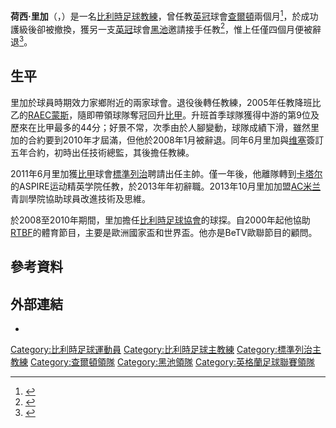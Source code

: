 {{noteTA|G1=EPL|G2=FAcup
|T=zh-hans:何塞·里加;zh-hk:荷西·里加;
|1=zh-hans:何塞;zh-hk:荷西;
}}
{{Infobox football biography
| name                = 荷西·里加<br>''José Riga''
| image               = JoseRiga.JPG
| image_size          = 250
| caption             = 
| fullname            = José Riga
| birth_date          = {{birth date and age|1957|7|30|df=y}}
| birth_place         = [[比利時|比利時]][[列日|列日]]
| height              = 
| position            = 
| currentclub         = 
| youthyears1         = 
| youthclubs1         = 
| years1              =1974–1985 | clubs1               = {{le|C.S. Visé||维塞}}| caps1 = | goals1 = 
| years2              =1985–1989 | clubs2               = JS Haccourt | caps2 = | goals2 = 
| medaltemplates      = 
| manageryears1       = 1991–1996 | managerclubs1       = JS Haccourt
| manageryears2       = 1996–2000 | managerclubs2       =  Espanola Liège
| manageryears3       = 2000–2002 | managerclubs3       = {{le|C.S. Visé||维塞}}
| manageryears4       = 2002–2003 | managerclubs4       =  Sprimont Comblain Sport
| manageryears5       = 2005–2008 | managerclubs5       = [[RAEC蒙斯|RAEC蒙斯]]
| manageryears6       = 2011–2012 | managerclubs6       = [[皇家標準列治|標準列治]]
| manageryears7       = 2014      | managerclubs7       = [[查尔顿竞技足球俱乐部|查尔顿]]
| manageryears8       = 2014      | managerclubs8       = [[黑池足球會|黑池]]
| manageryears9       = 2015      | managerclubs9       = [[皇家標準列治|標準列治]]
| manageryears10      = 2015      | managerclubs10      = [[梅斯足球俱乐部|梅斯]]
| manageryears11      = 2016      | managerclubs11      = [[查尔顿竞技足球俱乐部|查尔顿]]
| manageryears12      = 2016–2017 | managerclubs12      = [[布魯日舒高皇家體育會|布魯日舒高]]
| manageryears13      = 2018– | managerclubs13      = [[非洲人球會|非洲人球會]]
}}
'''荷西·里加'''（{{lang-fr|'''José Riga'''}}，{{bd|1957年|7月30日|catidx=Riga, José}}）是一名[[比利時|比利時]][[足球|足球]][[教練|教練]]，曾任教[[英冠|英冠]]球會[[查尔顿竞技足球俱乐部|查爾頓]]兩個月<ref>{{cite news|title=Charlton announce team of José Riga and Karel Fraeye|url=http://www.maidstoneandmedwaynews.co.uk/BREAKING-Charlton-announce-team-Jos-Riga-Karel/story-20793847-detail/story.html|newspaper=Maidstone and Medway News|accessdate=2014-03-26|archive-date=2014-03-11|archive-url=https://web.archive.org/web/20140311195202/http://www.maidstoneandmedwaynews.co.uk/BREAKING-Charlton-announce-team-Jos-Riga-Karel/story-20793847-detail/story.html|dead-url=yes}}</ref>，於成功護級後卻被撤換，獲另一支[[英冠|英冠]]球會[[黑池足球會|黑池]]邀請接手任教<ref name="Jose Riga">{{citenews |language=en |url=http://www.bbc.com/sport/0/football/27664334 |title=Jose Riga: Blackpool confirm ex-Charlton Athletic boss as manager |work=''[[BBC_Sport|BBC Sport]]'' |date=2014-06-11 |accessdate=2014-06-12 |archive-date=2014-06-12 |archive-url=https://web.archive.org/web/20140612100523/http://www.bbc.com/sport/0/football/27664334 |dead-url=no }}</ref>，惟上任僅四個月便被辭退<ref name="Jose Riga2">{{citenews |language = en |url = http://m.bbc.com/sport/football/29795449 |title = Riga sacked by struggling Blackpool |work = ''[[BBC_Sport|BBC Sport]] '' |date = 2014-10-27 |accessdate = 2014-11-05 |archive-date = 2014-11-06 |archive-url = https://web.archive.org/web/20141106135130/http://m.bbc.com/sport/football/29795449 |dead-url = no }}</ref>。

==生平==
里加於球員時期效力家鄉附近的兩家球會。退役後轉任教練，2005年任教降班比乙的[[RAEC蒙斯|RAEC蒙斯]]，隨即帶領球隊奪冠回升[[比甲|比甲]]。升班首季球隊獲得中游的第9位及歷來在比甲最多的44分；好景不常，次季由於人腳變動，球隊成績下滑，雖然里加的合約要到2010年才屆滿，但他於2008年1月被辭退。同年6月里加與[[C.S._Visé|维塞]]簽訂五年合約，初時出任技術總監，其後擔任教練。

2011年6月里加獲[[比甲|比甲]]球會[[标准列日足球俱乐部|標準列治]]聘請出任主帥。僅一年後，他離隊轉到[[卡塔尔|卡塔尔]]的ASPIRE运动精英学院任教，於2013年年初辭職。2013年10月里加加盟[[AC米兰|AC米兰]]青訓學院協助球員改進技術及思維。

於2008至2010年期間，里加擔任[[比利時足球協會|比利時足球協會]]的球探。自2000年起他協助[[RTBF|RTBF]]的體育節目，主要是歐洲國家盃和世界盃。他亦是BeTV歐聯節目的顧問。

==參考資料==
{{Reflist}}

==外部連結==
* {{soccerbase (manager)|2555|何塞·里加}}

{{黑池領隊}}

{{DEFAULTSORT:Riga, José}}
[[Category:比利時足球運動員|Category:比利時足球運動員]]
[[Category:比利時足球主教練|Category:比利時足球主教練]]
[[Category:標準列治主教練|Category:標準列治主教練]]
[[Category:查爾頓領隊|Category:查爾頓領隊]]
[[Category:黑池領隊|Category:黑池領隊]]
[[Category:英格蘭足球聯賽領隊|Category:英格蘭足球聯賽領隊]]
